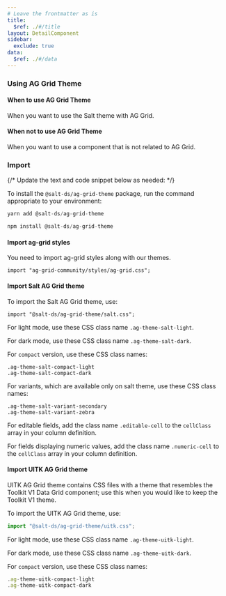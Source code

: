 ```yaml
---
# Leave the frontmatter as is
title:
  $ref: ./#/title
layout: DetailComponent
sidebar:
  exclude: true
data:
  $ref: ./#/data
---
```


### Using AG Grid Theme

#### When to use AG Grid Theme

When you want to use the Salt theme with AG Grid.

#### When not to use AG Grid Theme

When you want to use a component that is not related to AG Grid.

### Import

{/* Update the text and code snippet below as needed: */}

To install the `@salt-ds/ag-grid-theme` package, run the command appropriate to your environment:

```js
yarn add @salt-ds/ag-grid-theme
```

```js
npm install @salt-ds/ag-grid-theme
```

#### Import ag-grid styles

You need to import ag-grid styles along with our themes.

```
import "ag-grid-community/styles/ag-grid.css";
```

#### Import Salt AG Grid theme

To import the Salt AG Grid theme, use:

```
import "@salt-ds/ag-grid-theme/salt.css";
```

For light mode, use these CSS class name `.ag-theme-salt-light`.

For dark mode, use these CSS class name `.ag-theme-salt-dark`.

For `compact` version, use these CSS class names:

```
.ag-theme-salt-compact-light
.ag-theme-salt-compact-dark
```

For variants, which are available only on salt theme, use these CSS class names:

```
.ag-theme-salt-variant-secondary
.ag-theme-salt-variant-zebra
```

For editable fields, add the class name `.editable-cell` to the `cellClass` array in your column definition.

For fields displaying numeric values, add the class name `.numeric-cell` to the `cellClass` array in your column definition.

#### Import UITK AG Grid theme

UITK AG Grid theme contains CSS files with a theme that resembles the Toolkit V1 Data Grid component; use this when you would like to keep the Toolkit V1 theme.

To import the UITK AG Grid theme, use:

```js
import "@salt-ds/ag-grid-theme/uitk.css";
```

For light mode, use these CSS class name `.ag-theme-uitk-light`.

For dark mode, use these CSS class name `.ag-theme-uitk-dark`.

For `compact` version, use these CSS class names:

```js
.ag-theme-uitk-compact-light
.ag-theme-uitk-compact-dark
```
